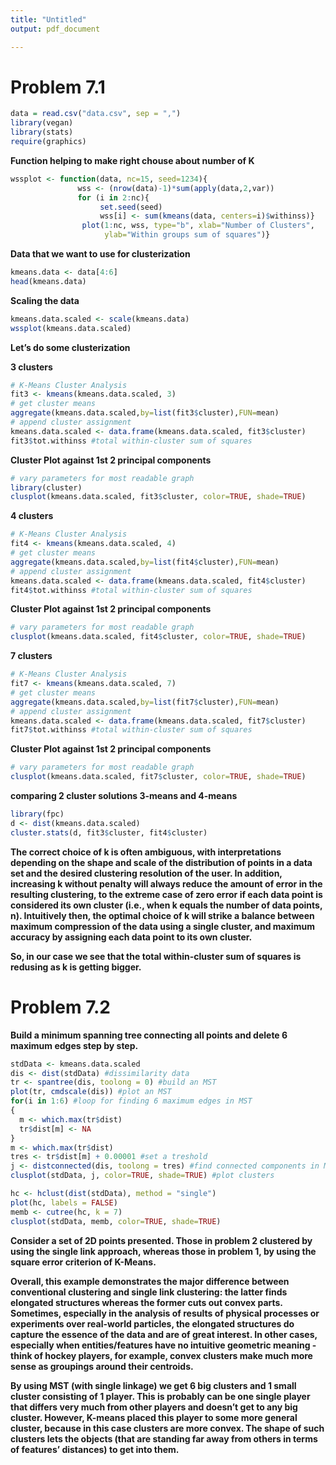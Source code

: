 ```yaml
---
title: "Untitled"
output: pdf_document

---
```


# **Problem 7.1**

```r
data = read.csv("data.csv", sep = ",")
library(vegan)
library(stats)
require(graphics)
```

**Function helping to make right chouse about number of K**

```r
wssplot <- function(data, nc=15, seed=1234){
               wss <- (nrow(data)-1)*sum(apply(data,2,var))
               for (i in 2:nc){
                    set.seed(seed)
                    wss[i] <- sum(kmeans(data, centers=i)$withinss)}
                plot(1:nc, wss, type="b", xlab="Number of Clusters",
                     ylab="Within groups sum of squares")}
```

**Data that we want to use for clusterization**

```r
kmeans.data <- data[4:6]
head(kmeans.data)
```

**Scaling the data**

```r
kmeans.data.scaled <- scale(kmeans.data)
wssplot(kmeans.data.scaled)
```

**Let's do some clusterization**

**3 clusters**

```r
# K-Means Cluster Analysis
fit3 <- kmeans(kmeans.data.scaled, 3)
# get cluster means 
aggregate(kmeans.data.scaled,by=list(fit3$cluster),FUN=mean)
# append cluster assignment
kmeans.data.scaled <- data.frame(kmeans.data.scaled, fit3$cluster)
fit3$tot.withinss #total within-cluster sum of squares
```

**Cluster Plot against 1st 2 principal components**

```r
# vary parameters for most readable graph
library(cluster) 
clusplot(kmeans.data.scaled, fit3$cluster, color=TRUE, shade=TRUE)
```

**4 clusters**

```r
# K-Means Cluster Analysis
fit4 <- kmeans(kmeans.data.scaled, 4)
# get cluster means 
aggregate(kmeans.data.scaled,by=list(fit4$cluster),FUN=mean)
# append cluster assignment
kmeans.data.scaled <- data.frame(kmeans.data.scaled, fit4$cluster)
fit4$tot.withinss #total within-cluster sum of squares
```

**Cluster Plot against 1st 2 principal components**

```r
# vary parameters for most readable graph
clusplot(kmeans.data.scaled, fit4$cluster, color=TRUE, shade=TRUE)
```

**7 clusters**

```r
# K-Means Cluster Analysis
fit7 <- kmeans(kmeans.data.scaled, 7)
# get cluster means 
aggregate(kmeans.data.scaled,by=list(fit7$cluster),FUN=mean)
# append cluster assignment
kmeans.data.scaled <- data.frame(kmeans.data.scaled, fit7$cluster)
fit7$tot.withinss #total within-cluster sum of squares
```

**Cluster Plot against 1st 2 principal components**

```r
# vary parameters for most readable graph
clusplot(kmeans.data.scaled, fit7$cluster, color=TRUE, shade=TRUE)
```

**comparing 2 cluster solutions 3-means and 4-means**

```r
library(fpc)
d <- dist(kmeans.data.scaled)
cluster.stats(d, fit3$cluster, fit4$cluster)
```

**The correct choice of k is often ambiguous, with interpretations depending on the shape and scale of the distribution of points in a data set and the desired clustering resolution of the user. In addition, increasing k without penalty will always reduce the amount of error in the resulting clustering, to the extreme case of zero error if each data point is considered its own cluster (i.e., when k equals the number of data points, n). Intuitively then, the optimal choice of k will strike a balance between maximum compression of the data using a single cluster, and maximum accuracy by assigning each data point to its own cluster.**

**So, in our case we see that the total within-cluster sum of squares is redusing as k is getting bigger.**

\newpage

# **Problem 7.2**

**Build a minimum spanning tree connecting all points and delete 6 maximum edges step by step.**

```r
stdData <- kmeans.data.scaled
dis <- dist(stdData) #dissimilarity data
tr <- spantree(dis, toolong = 0) #build an MST
plot(tr, cmdscale(dis)) #plot an MST
for(i in 1:6) #loop for finding 6 maximum edges in MST
{
  m <- which.max(tr$dist)
  tr$dist[m] <- NA
}
m <- which.max(tr$dist)
tres <- tr$dist[m] + 0.00001 #set a treshold
j <- distconnected(dis, toolong = tres) #find connected components in MST after deleting 6 edges
clusplot(stdData, j, color=TRUE, shade=TRUE) #plot clusters
```


```r
hc <- hclust(dist(stdData), method = "single")
plot(hc, labels = FALSE)
memb <- cutree(hc, k = 7)
clusplot(stdData, memb, color=TRUE, shade=TRUE)
```



**Consider a set of 2D points presented. Those in problem 2 clustered by using the single link approach, whereas those in problem 1, by using the square error criterion of K-Means.**


**Overall, this example demonstrates the major difference between conventional clustering and single link clustering: the latter finds elongated structures whereas the former cuts out convex parts. Sometimes, especially in the analysis of results of physical processes or experiments over real-world particles, the elongated structures do capture the essence of the data and are of great interest. In other cases, especially when entities/features have no intuitive geometric meaning - think of hockey players, for example, convex clusters make much more sense as groupings around their centroids.**


**By using MST (with single linkage) we get 6 big clusters and 1 small cluster consisting of 1 player. This is probably can be one single player that differs very much from other players and doesn't get to any big cluster. However, K-means placed this player to some more general cluster, because in this case clusters are more convex. The shape of such clusters lets the objects (that are standing far away from others in terms of features' distances) to get into them.**